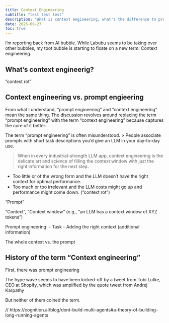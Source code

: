 ```yaml
---
title: Context Engineering
subtitle: "test test test" 
description: "What is context engineering, what's the difference to prompt engineering, and why everyone seems to be so excited about it all of a sudden."
date: 2025-06-27
toc: true
---
```


I'm reporting back from  AI bubble. 
While Labubu seems to be taking over other bubbles, my tpot bubble is starting to fixate on a new term: Context engineering.

## What's context engineerig?

"context rot"

## Context engineering vs. prompt engieering

From what I understand, "prompt engineering" and "context engineering" mean the same thing. 
The discussion revolves around replacing the term "prompt engineering" with the term "context engineering" because captures the core of it better:

The term "prompt engineering" is often misunderstood. 
> People associate prompts with short task descriptions you'd give an LLM in your day-to-day use. 

> When in every industrial-strength LLM app, context engineering is the delicate art and science of filling the context window with just the right information for the next step. 

- Too little or of the wrong form and the LLM doesn't have the right context for optimal performance.
- Too much or too irrelevant and the LLM costs might go up and performance might come down. ("context rot")

"Prompt"

"Context", "Context window"
(e.g., "an LLM has a context window of XYZ tokens")


Prompt engineering:
- Task
- Adding the right context (additional information)

The whole context vs. the prompt


## History of the term "Context engineering"

First, there was prompt engineering

The hype wave seems to have been kicked-off by a tweet from Tobi Lutke, CEO at Shopify, which was amplified by the quote tweet from Andrej Karpathy

<blockquote class="twitter-tweet"><p lang="en" dir="ltr"><a href="https://twitter.com/karpathy/status/1937902205765607626"></a></blockquote> <script async src="https://platform.twitter.com/widgets.js" charset="utf-8"></script>


<blockquote class="twitter-tweet"><p lang="en" dir="ltr"><a href="https://x.com/ankrgyl/status/1913766591910842619"></a></blockquote> <script async src="https://platform.twitter.com/widgets.js" charset="utf-8"></script>

But neither of them coined the term.

// https://cognition.ai/blog/dont-build-multi-agents#a-theory-of-building-long-running-agents
